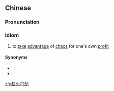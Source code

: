 ==Chinese==
{{zh-forms|type=112|lit=to [[rob]] during a fire; to [[take]] [[advantage]] of a [[fire]] and [[plunder]]}}

===Pronunciation===
{{zh-pron
|m=chènhuǒdǎjié
|c=can3 fo2 daa2 gip3
|cat=cy
}}

===Idiom===
{{zh-idiom}}

# to [[take]] [[advantage]] of [[chaos]] for one's own [[profit]]

====Synonyms====
* {{zh-l|趁火搶劫}}
* {{zh-l|趁哄打劫}}

[[zh:趁火打劫]]